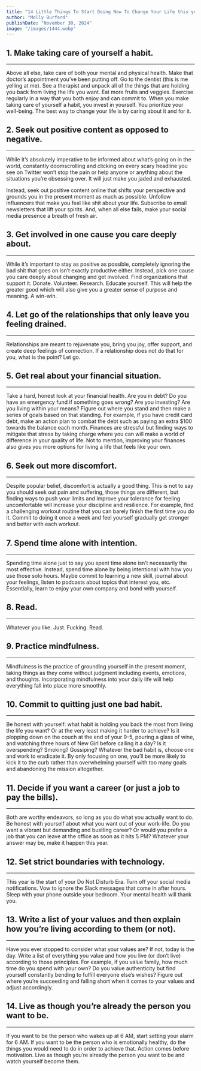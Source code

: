 ---
title: "14 Little Things To Start Doing Now To Change Your Life this year"
author: "Molly Burford"
publishDate: "November 30, 2024"
image: "/images/1444.webp"
---






**1. Make taking care of yourself a habit.**
---
---
Above all else, take care of both your mental and physical health. Make that doctor’s appointment you’ve been putting off. Go to the dentist (this is me yelling at me). See a therapist and unpack all of the things that are holding you back from living the life you want. Eat more fruits and veggies. Exercise regularly in a way that you both enjoy and can commit to. 
When you make taking care of yourself a habit, you invest in yourself. You prioritize your well-being. The best way to change your life is by caring about it and for it.

**2. Seek out positive content as opposed to negative.**
---
---

While it’s absolutely imperative to be informed about what’s going on in the world, constantly doomscrolling and clicking on every scary headline you see on Twitter won’t stop the pain or help anyone or anything about the situations you’re obsessing over. It will just make you jaded and exhausted.

Instead, seek out positive content online that shifts your perspective and grounds you in the present moment as much as possible. Unfollow influencers that make you feel like shit about your life. Subscribe to email newsletters that lift your spirits. And, when all else fails, make your social media presence a breath of fresh air.


**3. Get involved in one cause you care deeply about.**
---
---

While it’s important to stay as positive as possible, completely ignoring the bad shit that goes on isn’t exactly productive either. Instead, pick one cause you care deeply about changing and get involved. Find organizations that support it. Donate. Volunteer. Research. Educate yourself. This will help the greater good which will also give you a greater sense of purpose and meaning. A win-win.


**4. Let go of the relationships that only leave you feeling drained.**
---
---

Relationships are meant to rejuvenate you, bring you joy, offer support, and create deep feelings of connection. If a relationship does not do that for you, what is the point? Let go.


**5. Get real about your financial situation.**
---
---

Take a hard, honest look at your financial health. Are you in debt? Do you have an emergency fund if something goes wrong? Are you investing? Are you living within your means? Figure out where you stand and then make a series of goals based on that standing.
For example, if you have credit card debt, make an action plan to combat the debt such as paying an extra $100 towards the balance each month. Finances are stressful but finding ways to mitigate that stress by taking charge where you can will make a world of difference in your quality of life. Not to mention, improving your finances also gives you more options for living a life that feels like your own.


**6. Seek out more discomfort.**
---
---

Despite popular belief, discomfort is actually a good thing. This is not to say you should seek out pain and suffering, those things are different, but finding ways to push your limits and improve your tolerance for feeling uncomfortable will increase your discipline and resilience.
For example, find a challenging workout routine that you can barely finish the first time you do it. Commit to doing it once a week and feel yourself gradually get stronger and better with each workout.


**7. Spend time alone with intention.**
---
---

Spending time alone just to say you spent time alone isn’t necessarily the most effective. Instead, spend time alone by being intentional with how you use those solo hours. Maybe commit to learning a new skill, journal about your feelings, listen to podcasts about topics that interest you, etc. Essentially, learn to enjoy your own company and bond with yourself.


**8. Read.**
---
---

Whatever you like. Just. Fucking. Read.


**9. Practice mindfulness.**
---
---

Mindfulness is the practice of grounding yourself in the present moment, taking things as they come without judgment including events, emotions, and thoughts. Incorporating mindfulness into your daily life will help everything fall into place more smoothly.


**10. Commit to quitting just one bad habit.**
---
---

Be honest with yourself: what habit is holding you back the most from living the life you want? Or at the very least making it harder to achieve? Is it plopping down on the couch at the end of your 9-5, pouring a glass of wine, and watching three hours of New Girl before calling it a day? Is it overspending? Smoking? Gossiping? Whatever the bad habit is, choose one and work to eradicate it. By only focusing on one, you’ll be more likely to kick it to the curb rather than overwhelming yourself with too many goals and abandoning the mission altogether.


**11. Decide if you want a career (or just a job to pay the bills).**
---
---

Both are worthy endeavors, so long as you do what you actually want to do. Be honest with yourself about what you want out of your work-life. Do you want a vibrant but demanding and bustling career? Or would you prefer a job that you can leave at the office as soon as it hits 5 PM? Whatever your answer may be, make it happen this year.


**12. Set strict boundaries with technology.**
---
---

This year is the start of your Do Not Disturb Era. Turn off your social media notifications. Vow to ignore the Slack messages that come in after hours. Sleep with your phone outside your bedroom. Your mental health will thank you.


**13. Write a list of your values and then explain how you’re living according to them (or not).**
---
---

Have you ever stopped to consider what your values are? If not, today is the day. Write a list of everything you value and how you live (or don’t live) according to those principles. For example, if you value family, how much time do you spend with your own? Do you value authenticity but find yourself constantly bending to fulfill everyone else’s wishes? Figure out where you’re succeeding and falling short when it comes to your values and adjust accordingly.


**14. Live as though you’re already the person you want to be.**
---
---

If you want to be the person who wakes up at 6 AM, start setting your alarm for 6 AM. If you want to be the person who is emotionally healthy, do the things you would need to do in order to achieve that. Action comes before motivation. Live as though you’re already the person you want to be and watch yourself become them.




